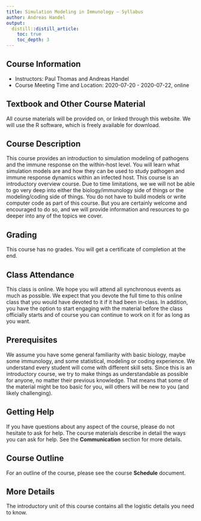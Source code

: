 ```yaml
---
title: Simulation Modeling in Immunology – Syllabus
author: Andreas Handel
output:
  distill::distill_article:
    toc: true
    toc_depth: 3
---
```



## Course Information

* Instructors: Paul Thomas and Andreas Handel
* Course Meeting Time and Location: 2020-07-20 - 2020-07-22, online

## Textbook and Other Course Material

All course materials will be provided on, or linked through this website. We will use the R software, which is freely available for download. 

## Course Description

This course provides an introduction to simulation modeling of pathogens and the immune response on the within-host level. You will learn what simulation models are and how they can be used to study pathogen and immune response dynamics within an infected host. This course is an introductory overview course. Due to time limitations, we we will not be able to go very deep into either the biology/immunology side of things or the modeling/coding side of things. You do not have to build models or write computer code as part of this course. But you are certainly welcome and encouraged to do so, and we will provide information and resources to go deeper into any of the topics we cover.


## Grading

This course has no grades. You will get a certificate of completion at the end.


## Class Attendance

This class is online. We hope you will attend all synchronous events as much as possible. We expect that you devote the full time to this online class that you would have devoted to it if it had been in-class. In addition, you have the option to start engaging with the material before the class officially starts and of course you can continue to work on it for as long as you want. 


## Prerequisites

We assume you have some general familiarity with basic biology, maybe some immunology, and some statistical, modeling or coding experience. We understand every student will come with different skill sets. Since this is an introductory course, we try to make things as understandable as possible for anyone, no matter their previous knowledge. That means that some of the material might be too basic for you, will others will be new to you (and likely challenging). 


## Getting Help

If you have questions about any aspect of the course, please do not hesitate to ask for help. The course materials describe in detail the ways you can ask for help. See the __Communication__ section for more details.


## Course Outline

For an outline of the course, please see the course __Schedule__ document. 

## More Details

The introductory unit of this course contains all the logistic details you need to know.